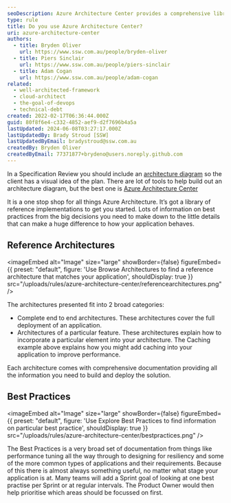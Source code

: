 ```yaml
---
seoDescription: Azure Architecture Center provides a comprehensive library of reference implementations and best practices to help you design and deploy well-architected solutions on Azure.
type: rule
title: Do you use Azure Architecture Center?
uri: azure-architecture-center
authors:
  - title: Bryden Oliver
    url: https://www.ssw.com.au/people/bryden-oliver
  - title: Piers Sinclair
    url: https://www.ssw.com.au/people/piers-sinclair
  - title: Adam Cogan
    url: https://www.ssw.com.au/people/adam-cogan
related:
  - well-architected-framework
  - cloud-architect
  - the-goal-of-devops
  - technical-debt
created: 2022-02-17T06:36:44.000Z
guid: 80f8f6e4-c332-4852-aef9-d2f7696b4a5a
lastUpdated: 2024-06-08T03:27:17.000Z
lastUpdatedBy: Brady Stroud [SSW]
lastUpdatedByEmail: bradystroud@ssw.com.au
createdBy: Bryden Oliver
createdByEmail: 77371877+brydeno@users.noreply.github.com
---
```


In a Specification Review you should include an [architecture diagram](/architecture-diagram) so the client has a visual idea of the plan. There are lot of tools to help build out an architecture diagram, but the best one is [Azure Architecture Center](https://docs.microsoft.com/en-us/azure/architecture/)

It is a one stop shop for all things Azure Architecture. It’s got a library of reference implementations to get you started. Lots of information on best practices from the big decisions you need to make down to the little details that can make a huge difference to how your application behaves.

<youtubeEmbed url="https://www.youtube.com/watch?v=AhAz3BcXy0A" description="Video: Discovering the Azure Architecture Center | Azure Tips and Tricks (2 mins)" />

## Reference Architectures


<imageEmbed
  alt="Image"
  size="large"
  showBorder={false}
  figureEmbed={{
    preset: "default",
    figure: 'Use Browse Architectures to find a reference architecture that matches your application',
    shouldDisplay: true
  }}
  src="/uploads/rules/azure-architecture-center/referencearchitectures.png"
/>

The architectures presented fit into 2 broad categories:

* Complete end to end architectures. These architectures cover the full deployment of an application.
* Architectures of a particular feature. These architectures explain how to incorporate a particular element into your architecture. The Caching example above explains how you might add caching into your application to improve performance.

Each architecture comes with comprehensive documentation providing all the information you need to build and deploy the solution.

## Best Practices


<imageEmbed
  alt="Image"
  size="large"
  showBorder={false}
  figureEmbed={{
    preset: "default",
    figure: 'Use Explore Best Practices to find information on particular best practice',
    shouldDisplay: true
  }}
  src="/uploads/rules/azure-architecture-center/bestpractices.png"
/>

The Best Practices is a very broad set of documentation from things like performance tuning all the way through to designing for resiliency and some of the more common types of applications and their requirements. Because of this there is almost always something useful, no matter what stage your application is at. Many teams will add a Sprint goal of looking at one best practise per Sprint or at regular intervals. The Product Owner would then help prioritise which areas should be focussed on first.
